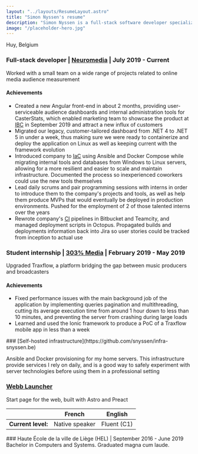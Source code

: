 ```yaml
---
layout: "../layouts/ResumeLayout.astro"
title: "Simon Nyssen's resume"
description: "Simon Nyssen is a full-stack software developer specialized in C#.NET and Angular. He also has experience with infrastructure management and DevOps."
image: "/placeholder-hero.jpg"
---
```




<ResumeSection title="Contact information" justifyText={false}>
  <TwoColumnsLayout>
    <div slot="col-1" class="flex flex-col">
      <LinkWithIcon
        iconClasses="las la-at text-2xl"
        iconAltText="Arobase, with my email address next to it"
        href="mailto:contact@snyssen.be"
        text="contact@snyssen.be"
      />
      <TextWithIcon
        iconClasses="las la-map-marker text-2xl"
        iconAltText="Map marker, representing where I live"
      >
        <span>Huy, Belgium</span>
      </TextWithIcon>
      <LinkWithIcon
        iconClasses="las la-hand-peace text-2xl"
        iconAltText="Hand doing the sign peace, link next to it goes to my personal website"
        href="https://snyssen.be"
        text="snyssen.be"
      />
    </div>
    <div slot="col-2" class="flex flex-col">
      <LinkWithIcon
        iconClasses="lab la-github text-2xl"
        iconAltText="Github logo"
        href="https://github.com/snyssen"
        text="github.com/snyssen"
      />
      <LinkWithIcon
        iconClasses="lab la-git text-2xl"
        iconAltText="git logo, link next to it goes to my self-hosted Gitea instance"
        href="https://git.snyssen.be/snyssen"
        text="git.snyssen.be/snyssen"
      />
      <LinkWithIcon
        iconClasses="lab la-linkedin-in text-2xl"
        iconAltText="Github logo"
        href="https://www.linkedin.com/in/simon-nyssen-007247163"
        text="linkedin.com/in/simon-nyssen-007247163"
      />
    </div>
  </TwoColumnsLayout>
</ResumeSection>

<ResumeSection title="Work Experience">

### Full-stack developer | [Neuromedia](https://neuromedia.io/) | July 2019 - Current

Worked with a small team on a wide range of projects related to online media audience measurement

#### Achievements

- Created a new Angular front-end in about 2 months, providing user-serviceable audience dashboards and internal administration tools for CasterStats, which enabled marketing team to showcase the product at [IBC](https://en.wikipedia.org/wiki/International_Broadcasting_Convention) in September 2019 and attract a new influx of customers
- Migrated our legacy, customer-tailored dashboard from .NET 4 to .NET 5 in under a week, thus making sure we were ready to containerize and deploy the application on Linux as well as keeping current with the framework evolution
- Introduced company to [IaC](https://en.wikipedia.org/wiki/Infrastructure_as_code) using Ansible and Docker Compose while migrating internal tools and databases from Windows to Linux servers, allowing for a more resilient and easier to scale and maintain infrastructure. Documented the process so inexperienced coworkers could use the new tools themselves
- Lead daily scrums and pair programming sessions with interns in order to introduce them to the company's projects and tools, as well as help them produce MVPs that would eventually be deployed in production environments. Pushed for the employment of 2 of those talented interns over the years
- Rewrote company's [CI](https://en.wikipedia.org/wiki/Continuous_integration) pipelines in Bitbucket and Teamcity, and managed deployment scripts in Octopus. Propagated builds and deployments information back into Jira so user stories could be tracked from inception to actual use

### Student internship | [303% Media](https://303.media/#!home) | February 2019 - May 2019

Upgraded Traxflow, a platform bridging the gap between music producers and broadcasters

#### Achievements

- Fixed performance issues with the main background job of the application by implementing queries pagination and multithreading, cutting its average execution time from around 1 hour down to less than 10 minutes, and preventing the server from crashing during large loads
- Learned and used the Ionic framework to produce a PoC of a Traxflow mobile app in less than a week

</ResumeSection>

<ResumeSection title="Personal projects">
### [Self-hosted infrastructure](https://github.com/snyssen/infra-snyssen.be)

Ansible and Docker provisioning for my home servers. This infrastructure provide services I rely on daily, and is a good way to safely experiment with server technologies before using them in a professional setting

### [Webb Launcher](https://git.snyssen.be/snyssen/webb-launcher)

Start page for the web, built with Astro and Preact

</ResumeSection>

<ResumeSection title="Spoken languages">

|                    | French         | English     |
| ------------------ | -------------- | ----------- |
| **Current level:** | Native speaker | Fluent (C1) |

</ResumeSection>
<ResumeSection title="Education">
  ### Haute École de la ville de Liège (HEL) | September 2016 - June 2019
  Bachelor in Computers and Systems. Graduated magna cum laude.
</ResumeSection>
